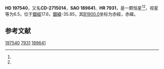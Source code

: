{{Starbox begin
| name = HD 197540
}}
{{Starbox observe
| epoch = [[J2000.0|J2000.0]]
| constell = {{星座名待查}}<ref name=SIMBAD>{{cite web
 | url=http://simbad.u-strasbg.fr/simbad/sim-id?Ident=HR+7931
 | title =Pulsating variable Star
 | publisher=Centre de Données astronomiques de Strasbourg
 | work=SIMBAD
 | accessdate=2012-07-13}}</ref><ref name=DATA>{{cite web
 | url=http://vizier.u-strasbg.fr/viz-bin/VizieR-5?-out.add=.&-source=5050&-corr=PK=HR&-out.max=9999&HR=7931
 | title=VizieR Detailed Page
 | accessdate=2012-07-13
 | archive-date=2016-03-05
 | archive-url=https://web.archive.org/web/20160305065827/http://vizier.u-strasbg.fr/viz-bin/VizieR-5?-out.add=.&-source=5050&-corr=PK=HR&-out.max=9999&HR=7931
 | dead-url=no
 }}</ref>
| 星官 = 
| ra = {{RA|20|45|13.2}}<ref name=SIMBAD /><ref name=DATA />
| dec = {{DEC|-27|14|50}}<ref name=SIMBAD /><ref name=DATA />
| appmag_v = 6.5<ref name=SIMBAD /><ref name=DATA />
}}
{{Starbox character
| class = G8III<ref name=SIMBAD /><ref name=DATA />
| b-v = 0.94<ref name=SIMBAD /><ref name=DATA />
| u-b = <ref name=SIMBAD /><ref name=DATA />
| r-i = <ref name=SIMBAD /><ref name=DATA />
| variable = 
}}
{{Starbox astrometry
| radial_v = 
| prop_mo_ra = -3
| parallax = 
| p_error = 
}}
{{Starbox catalog
| names =CD-2715014，[[SAO星表|SAO]] 189641，[[HD星表|HD]] 197540，[[HR星表|HR]] 7931}}
{{Starbox reference |Simbad=HR+7931}}
{{Starbox end}}

'''HD 197540'''，又名'''CD-2715014'''，'''SAO 189641'''、'''HR 7931'''，是一颗恒星<ref name=SIMBAD /><ref name=DATA />，视星等为6.5，位于[[銀道座標系|銀經]]17.6，[[銀道座標系|銀緯]]-35.85，其[[B1900.0|B1900.0]]坐标为赤經{{RA|20|39|13}}，赤緯{{DEC|-27|-35.85|34}}。

== 参考文献 ==
{{reflist}}

{{star-stub}}

[[Category:HD和HDE天體|197540]]
[[Category:HR天體|7931]]
[[Category:SAO天體|189641]]